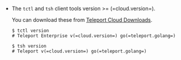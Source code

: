 - The `tctl` and `tsh` client tools version >= (=cloud.version=).

  You can download these from [Teleport Cloud Downloads](../../choose-an-edition/teleport-cloud/downloads.mdx).

  ```code
  $ tctl version
  # Teleport Enterprise v(=cloud.version=) go(=teleport.golang=)

  $ tsh version
  # Teleport v(=cloud.version=) go(=teleport.golang=)
  ```
